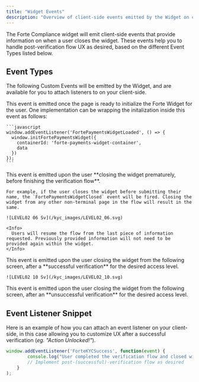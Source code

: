 ```yaml
---
title: "Widget Events"
description: "Overview of client-side events emitted by the Widget on certain user actions."
---
```


The Forte Compliance widget will emit client-side events that provide information on when a user closes the widget. These events help you to handle post-verification flow UX as desired, based on the different Event Types listed below.

## Event Types

The following Custom Events will be emitted by the Widget, and are available for you to attach listeners to on your client-side.

<AccordionGroup>
  <Accordion title="FortePaymentsWidgetLoaded" icon="download">
    This event is emitted once the page is ready to initialize the Forte Widget for the user. One implementation can be wrapping the initalization inside this event as follows:

    ```javascript
    window.addEventListener('FortePaymentsWidgetLoaded', () => {
      window.initFortePaymentsWidget({
        containerId: 'forte-payments-widget-container',
        data
      })
    });
    ```
  </Accordion>
  <Accordion title="FortePaymentsWidgetClosed" icon="person-to-door">
    This event is emitted upon the user **closing the widget prematurely, before finishing the verification flow**.

    For example, if the user closes the widget before submitting their name, the `FortePaymentsWidgetClosed` event will be fired. Closing the widget from any other non-terminal page in the flow will result in the same.

    ![LEVEL02 06 Sv](/kyc_images/LEVEL02_06.svg)

    <Info>
      Users will resume the flow from the last piece of information requested. Previously provided information will not need to be provided again within the widget.
    </Info>
  </Accordion>
  <Accordion title="ForteKYCSuccess" icon="circle-check">
    This event is emitted upon the user closing the widget from the following screen, after a **successful verification** for the desired access level.

    ![LEVEL02 10 Sv](/kyc_images/LEVEL02_10.svg)
  </Accordion>
  <Accordion title="ForteKYCFailure" icon="circle-xmark">
    This event is emitted upon the user closing the widget from the following screen, after an **unsuccessful verification** for the desired access level.
  </Accordion>
</AccordionGroup>

## Event Listener Snippet

Here is an example of how you can attach an event listener on your client-side, in this case allowing you to customize UX after a successful verification (_eg. "Action Unlocked\!"_).

```javascript
window.addEventListener('ForteKYCSuccess', function(event) {
		console.log("User completed the verification flow and closed widget!");
		// Implement post-(successful)-verification flow as desired
	}
);
```
